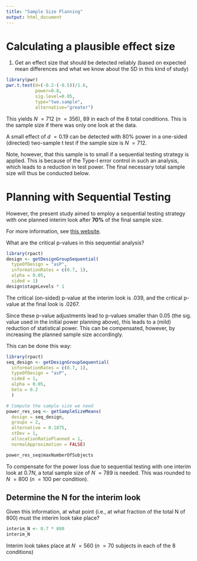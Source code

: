 ```yaml
---
title: "Sample Size Planning"
output: html_document
---
```


# Calculating a plausible effect size

1. Get an effect size that should be detected reliably (based on expected mean differences and what we know about the SD in this kind of study)


```r
library(pwr)
pwr.t.test(d=(-0.2-(-0.5))/1.6,
           power=0.8,
           sig.level=0.05,
           type="two.sample",
           alternative="greater")
```

This yields $N~= 712$ ($n~= 356$), 89 in each of the 8 total conditions. This is the sample size if there was only one look at the data. 

A small effect of $d~= 0.19$ can be detected with 80% power in a one-sided (directed) two-sample t test if the sample size is $N~= 712$.

Note, however, that this sample is to small if a sequential testing strategy is applied. This is because of the Type-I error control in such an analysis, which leads to a reduction in test power. The final necessary total sample size will thus be conducted below.


# Planning with Sequential Testing

However, the present study aimed to employ a sequential testing strategy with one planned interim look after __70%__ of the final sample size.

For more information, see [this website](https://lakens.github.io/statistical_inferences/10-sequential.html). 

What are the critical p-values in this sequential analysis?

```r
library(rpact)
design <- getDesignGroupSequential(
  typeOfDesign = "asP", 
  informationRates = c(0.7, 1), 
  alpha = 0.05, 
  sided = 1)
design$stageLevels * 1
```

The critical (on-sided) p-value at the interim look is $.039$, and the critical p-value at the final look is $.0267$. 

Since these p-value adjustments lead to p-values smaller than $0.05$ (the sig. value used in the initial power planning above), this leads to a (mild) reduction of statistical power. This can be compensated, however, by increasing the planned sample size accordingly. 

This can be done this way:

```r
library(rpact)
seq_design <- getDesignGroupSequential(
  informationRates = c(0.7, 1), 
  typeOfDesign = "asP",
  sided = 1,
  alpha = 0.05,
  beta = 0.2
  )

# Compute the sample size we need
power_res_seq <- getSampleSizeMeans(
  design = seq_design,
  groups = 2,
  alternative = 0.1875, 
  stDev = 1, 
  allocationRatioPlanned = 1,
  normalApproximation = FALSE)

power_res_seq$maxNumberOfSubjects
```
To compensate for the power loss due to sequential testing with one interim look at $0.7N$, a total sample size of $N~= 789$ is needed. This was rounded to $N~= 800$ ($n~= 100$ per condition). 

## Determine the N for the interim look

Given this information, at what point (i.e., at what fraction of the total N of 800) must the interim look take place? 

```r
interim_N <- 0.7 * 800
interim_N
```
Interim look takes place at $N~= 560$ ($n~= 70$ subjects in each of the 8 conditions)


